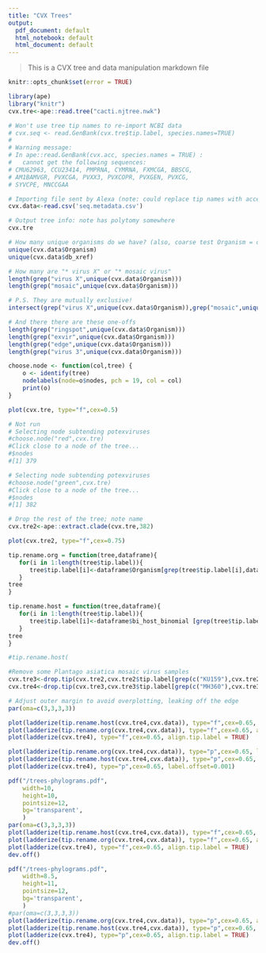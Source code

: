 ```yaml
---
title: "CVX Trees"
output:
  pdf_document: default
  html_notebook: default
  html_document: default
---
```


> This is a CVX tree and data manipulation markdown file

```r
knitr::opts_chunk$set(error = TRUE)
```


```r
library(ape)
library("knitr")
cvx.tre<-ape::read.tree("cacti.njtree.nwk")

# Won't use tree tip names to re-import NCBI data
# cvx.seq <- read.GenBank(cvx.tre$tip.label, species.names=TRUE)
#
# Warning message:
# In ape::read.GenBank(cvx.acc, species.names = TRUE) :
#   cannot get the following sequences:
# CMU62963, CCU23414, PMPRNA, CYMRNA, FXMCGA, BBSCG, 
# AM1BAMVGR, PVXCGA, PVXX3, PVXCOPR, PVXGEN, PVXCG, 
# SYVCPE, MNCCGAA

# Importing file sent by Alexa (note: could replace tip names with accessions and go back to NCBI
cvx.data<-read.csv('seq.metadata.csv')
```


```r
# Output tree info: note has polytomy somewhere
cvx.tre

# How many unique organisms do we have? (also, coarse test Organism = db_xref)
unique(cvx.data$Organism)
unique(cvx.data$db_xref)

# How many are "* virus X" or "* mosaic virus"
length(grep("virus X",unique(cvx.data$Organism)))
length(grep("mosaic",unique(cvx.data$Organism)))

# P.S. They are mutually exclusive!
intersect(grep("virus X",unique(cvx.data$Organism)),grep("mosaic",unique(cvx.data$Organism)))

# And there there are these one-offs
length(grep("ringspot",unique(cvx.data$Organism)))
length(grep("exvir",unique(cvx.data$Organism)))
length(grep("edge",unique(cvx.data$Organism)))
length(grep("virus 3",unique(cvx.data$Organism)))
```

```r
choose.node <- function(col,tree) {
    o <- identify(tree)
    nodelabels(node=o$nodes, pch = 19, col = col)
    print(o)
}

plot(cvx.tre, type="f",cex=0.5)

# Not run
# Selecting node subtending potexviruses
#choose.node("red",cvx.tre)
#Click close to a node of the tree...
#$nodes
#[1] 379

# Selecting node subtending potexviruses
#choose.node("green",cvx.tre)
#Click close to a node of the tree...
#$nodes
#[1] 382

# Drop the rest of the tree; note name
cvx.tre2<-ape::extract.clade(cvx.tre,382)

plot(cvx.tre2, type="f",cex=0.75)

tip.rename.org = function(tree,dataframe){
   for(i in 1:length(tree$tip.label)){
      tree$tip.label[i]<-dataframe$Organism[grep(tree$tip.label[i],dataframe$Name)]
   }
tree
}

tip.rename.host = function(tree,dataframe){
   for(i in 1:length(tree$tip.label)){
      tree$tip.label[i]<-dataframe$bi_host_binomial [grep(tree$tip.label[i],dataframe$Name)]
   }
tree
}

#tip.rename.host(

#Remove some Plantago asiatica mosaic virus samples
cvx.tre3<-drop.tip(cvx.tre2,cvx.tre2$tip.label[grep(c("KU159"),cvx.tre2$tip.label)])
cvx.tre4<-drop.tip(cvx.tre3,cvx.tre3$tip.label[grep(c("MH360"),cvx.tre3$tip.label)])

```

```r
# Adjust outer margin to avoid overplotting, leaking off the edge
par(oma=c(3,3,3,3))

plot(ladderize(tip.rename.host(cvx.tre4,cvx.data)), type="f",cex=0.65, align.tip.label = TRUE)
plot(ladderize(tip.rename.org(cvx.tre4,cvx.data)), type="f",cex=0.65, align.tip.label = TRUE)
plot(ladderize(cvx.tre4), type="f",cex=0.65, align.tip.label = TRUE)

plot(ladderize(tip.rename.org(cvx.tre4,cvx.data)), type="p",cex=0.65, label.offset=0.001)
plot(ladderize(tip.rename.host(cvx.tre4,cvx.data)), type="p",cex=0.65, label.offset=0.001)
plot(ladderize(cvx.tre4), type="p",cex=0.65, label.offset=0.001)
```

```r
pdf("/trees-phylograms.pdf",
    width=10,
    height=10,
    pointsize=12,
    bg='transparent',
    )
par(oma=c(3,3,3,3))
plot(ladderize(tip.rename.host(cvx.tre4,cvx.data)), type="f",cex=0.65, align.tip.label = TRUE)
plot(ladderize(tip.rename.org(cvx.tre4,cvx.data)), type="f",cex=0.65, align.tip.label = TRUE)
plot(ladderize(cvx.tre4), type="f",cex=0.65, align.tip.label = TRUE)
dev.off()

pdf("/trees-phylograms.pdf",
    width=8.5,
    height=11,
    pointsize=12,
    bg='transparent',
    )
#par(oma=c(3,3,3,3))
plot(ladderize(tip.rename.org(cvx.tre4,cvx.data)), type="p",cex=0.65, align.tip.label = TRUE)
plot(ladderize(tip.rename.host(cvx.tre4,cvx.data)), type="p",cex=0.65, align.tip.label = TRUE)
plot(ladderize(cvx.tre4), type="p",cex=0.65, align.tip.label = TRUE)
dev.off()

```
